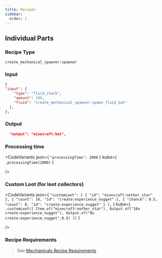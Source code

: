 ```yaml
---
title: Recipes
sidebar:
  order: 1
---
```


## Individual Parts
### Recipe Type
`create_mechanical_spawner:spawner`
### Input
```json
{
"input": {
    "type": "fluid_stack",
    "amount": 100,
    "fluid": "create_mechanical_spawner:spawn_fluid_bat"
  },
},
```
### Output
```json
  "output": "minecraft:bat",
```

### Processing time
<CodeVariants
	json={
		`
		"processingTime": 2000
		`
	}
	kube={
		`
		.processingTime(2000)
		`
	}

/>
### Custom Loot (for loot collectors)
<CodeVariants
	json={
		`
		"customLoot": [
      {
        "id": "minecraft:nether_star"
      },
      {
        "count": 16,
        "id": "create:experience_nugget"
      },
      {
        "chance": 0.5,
        "count": 8,
        "id": "create:experience_nugget"
      }
    ],
		`
	}
	kube={
		`
		.customLoot([
      Item.of("minecraft:nether_star"),
      Output.of("16x create:experience_nugget"),
      Output.of("8x create:experience_nugget",0.5)
    ])
		`
	}

/>
### Recipe Requirements
> See [Mechianicals Recipe Requirements](/mods/mechanicals-lib/recipe-requirements/)